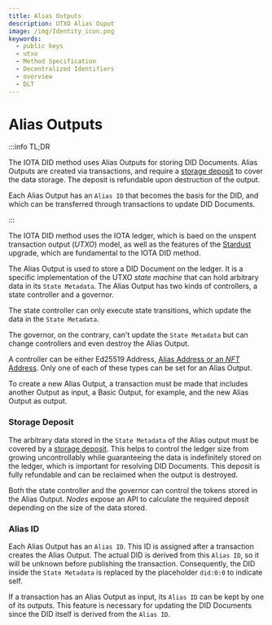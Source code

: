 ```yaml
---
title: Alias Outputs
description: UTXO Alias Ouput
image: /img/Identity_icon.png
keywords:
  - public keys
  - utxo
  - Method Specification
  - Decentralized Identifiers
  - overview
  - DLT
---
```


# Alias Outputs

:::info TL;DR

The IOTA DID method uses Alias Outputs for storing DID Documents.
Alias Outputs are created via transactions,
and require a [storage deposit](/learn/protocols/stardust/core-concepts/storage-deposit/) to cover the data storage.
The deposit is refundable upon destruction of the output.

Each Alias Output has an `Alias ID` that becomes the basis for the DID,
and which can be transferred through transactions to update DID Documents.

:::


The IOTA DID method uses the IOTA ledger, which is baed on the unspent transaction output (_UTXO_) model,
as well as the features of the [Stardust](/introduction/stardust/explanations/what_is_stardust) upgrade,
which are fundamental to the IOTA DID method.

The Alias Output is used to store a DID Document on the ledger.
It is a specific implementation of the UTXO _state machine_ that can hold arbitrary data in its `State Metadata`.
The Alias Output has two kinds of controllers, a state controller and a governor.

The state controller can only execute state transitions, which update the data in the `State Metadata`.

The governor, on the contrary, can't update the `State Metadata` but can change controllers and even destroy the Alias Output.

A controller can be either Ed25519 Address, [Alias Address or an _NFT_ Address](/learn/protocols/stardust/core-concepts/multi-asset-ledger/). Only one of each of these types can be set for an Alias Output.

To create a new Alias Output, a transaction must be made that includes another Output as input,
a Basic Output, for example, and the new Alias Output as output.

### Storage Deposit

The arbitrary data stored in the `State Metadata` of the Alias output must be covered by a
[storage deposit](/learn/protocols/stardust/core-concepts/storage-deposit/).
This helps to control the ledger size from growing uncontrollably while guaranteeing the data
is indefinitely stored on the ledger, which is important for resolving DID Documents.
This deposit is fully refundable and can be reclaimed when the output is destroyed.

Both the state controller and the governor can control the tokens stored in the Alias Output.
_Nodes_ expose an API to calculate the required deposit depending on the size of the data stored.

### Alias ID

Each Alias Output has an `Alias ID`. This ID is assigned after a transaction creates the Alias Output.
The actual DID is derived from this `Alias ID`, so it will be unknown before publishing the transaction.
Consequently, the DID inside the `State Metadata` is replaced by the placeholder `did:0:0` to indicate self.

If a transaction has an Alias Output as input, its `Alias ID` can be kept by one of its outputs.
This feature is necessary for updating the DID Documents since the DID itself is derived from the `Alias ID`.
